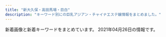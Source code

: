 ```yaml
---
title: "新大久保・高田馬場・目白"
description: "キーワード別にの巨乳アジアン・チャイナエステ嬢情報をまとめました。"
---
```


新着画像と新着キーワードをまとめています。
2021年04月26日の情報です。

<DmmAffiliateIns />
<KeywordTable
  shops={
    [
    {
        "img_links": [
            "http://aes-salon.com/scdl/staff/10091mb.jpg",
            "http://aes-salon.com/scdl/staff/10081.jpg",
            "http://aes-salon.com/scdl/staff/10471mb.jpg",
            "http://aes-salon.com/scdl/staff/10681mb.jpg",
            "http://aes-salon.com/scdl/staff/10081mb.jpg",
            "http://aes-salon.com/img/ttl_sister.png",
            "http://aes-salon.com/scdl/staff/10671mb.jpg",
            "http://aes-salon.com/scdl/staff/10511.jpg",
            "http://aes-salon.com/scdl/staff/10082.jpg",
            "http://aes-salon.com/scdl/staff/10563.jpg",
            "http://aes-salon.com/scdl/staff/10121mb.jpg",
            "http://aes-salon.com/scdl/staff/10411.jpg",
            "http://aes-salon.com/img/ttl_staff.png",
            "http://aes-salon.com/scdl/staff/10291.jpg",
            "http://aes-salon.com/scdl/staff/10472.jpg",
            "http://aes-salon.com/pic/top1.jpg",
            "http://aes-salon.com/scdl/staff/10592.jpg",
            "http://aes-salon.com/scdl/staff/10651mb.jpg",
            "http://aes-salon.com/scdl/staff/10562.jpg",
            "http://aes-salon.com/scdl/staff/10291mb.jpg",
            "http://aes-salon.com/scdl/staff/10412.jpg",
            "http://aes-salon.com/img/ttl_nouka.jpg",
            "http://aes-salon.com/scdl/staff/10461.jpg",
            "http://aes-salon.com/scdl/staff/10661.jpg",
            "http://aes-salon.com/scdl/staff/10341.jpg",
            "http://aes-salon.com/scdl/staff/10651.jpg",
            "http://aes-salon.com/scdl/staff/10631.jpg",
            "http://aes-salon.com/img/access/road4.jpg",
            "http://aes-salon.com/scdl/staff/10621.jpg",
            "http://aes-salon.com/scdl/staff/10681.jpg",
            "http://aes-salon.com/scdl/staff/10641mb.jpg",
            "http://aes-salon.com/img/ttl_att.png",
            "http://aes-salon.com/scdl/staff/10342.jpg",
            "http://aes-salon.com/scdl/staff/10561.jpg",
            "http://aes-salon.com/scdl/staff/10601.jpg",
            "http://aes-salon.com/scdl/staff/10121.jpg",
            "http://aes-salon.com/scdl/staff/10441mb.jpg",
            "http://aes-salon.com/img/access/road3.jpg",
            "http://aes-salon.com/scdl/staff/10602.jpg",
            "http://aes-salon.com/scdl/staff/10501mb.jpg",
            "http://aes-salon.com/scdl/staff/10411mb.jpg",
            "http://aes-salon.com/scdl/staff/10292.jpg",
            "http://aes-salon.com/scdl/staff/10621mb.jpg",
            "http://aes-salon.com/scdl/staff/10601mb.jpg",
            "http://aes-salon.com/pic/head.jpg",
            "http://aes-salon.com/scdl/staff/10571.jpg",
            "http://aes-salon.com/scdl/staff/10441.jpg",
            "http://aes-salon.com/img/ttl_bekan.jpg",
            "http://aes-salon.com/scdl/staff/10091.jpg",
            "http://aes-salon.com/scdl/staff/10631mb.jpg",
            "http://aes-salon.com/scdl/staff/10462.jpg",
            "http://aes-salon.com/scdl/staff/10641.jpg",
            "http://aes-salon.com/img/access/roaddm.png",
            "http://aes-salon.com/scdl/staff/10694.jpg",
            "http://aes-salon.com/scdl/staff/10691mb.jpg",
            "http://aes-salon.com/scdl/staff/10351mb.jpg",
            "http://aes-salon.com/scdl/staff/10122.jpg",
            "http://aes-salon.com/scdl/staff/10693.jpg",
            "http://aes-salon.com/scdl/staff/10591mb.jpg",
            "http://aes-salon.com/img/ttl_mobile.jpg",
            "http://aes-salon.com/scdl/staff/10501.jpg",
            "http://aes-salon.com/scdl/staff/10692.jpg",
            "http://aes-salon.com/scdl/staff/10561mb.jpg",
            "http://aes-salon.com/scdl/staff/10341mb.jpg",
            "http://aes-salon.com/img/access/road2.jpg",
            "http://aes-salon.com/scdl/staff/10092.jpg",
            "http://aes-salon.com/scdl/staff/10691.jpg",
            "http://aes-salon.com/scdl/staff/10471.jpg",
            "http://aes-salon.com/pic/top2.jpg",
            "http://aes-salon.com/scdl/staff/10671.jpg",
            "http://aes-salon.com/scdl/staff/10502.jpg",
            "http://aes-salon.com/i/files/homeimg.jpg",
            "http://aes-salon.com/scdl/staff/10461mb.jpg",
            "http://aes-salon.com/scdl/staff/10351.jpg",
            "http://aes-salon.com/scdl/staff/10083.jpg",
            "http://aes-salon.com/scdl/staff/10591.jpg",
            "http://aes-salon.com/img/ttl_attbnr.jpg",
            "http://aes-salon.com/img/system/campaign.jpg",
            "http://aes-salon.com/scdl/staff/10571mb.jpg",
            "http://aes-salon.com/scdl/staff/10511mb.jpg",
            "http://aes-salon.com/scdl/staff/10661mb.jpg",
            "http://aes-salon.com/img/access/road1.jpg"
        ],
        "keywords": {
            "C": 35
        },
        "url": "http://aes-salon.com/",
        "name": "Lovely Heart",
        "station": "JR\u5927\u4e45\u4fdd\u99c5\u5317\u53e3"
    },
    {
        "url": "http://www.y-rlx.site/",
        "keywords": {
            "87": 4,
            "88": 3,
            "C": 6,
            "D": 1
        },
        "station": "JR\u9ad8\u7530\u99ac\u5834\u99c5\u65e9\u7a32\u7530\u53e3",
        "name": "\u60a0\u30a8\u30b9\u30c6",
        "img_links": [
            "http://www.y-rlx.site/images/index_05.jpg",
            "http://www.y-rlx.site/images/index_15.jpg",
            "http://www.y-rlx.site/images/index_18.jpg",
            "http://www.y-rlx.site/images/staff_09.jpg",
            "http://www.y-rlx.site/images/index_20.jpg",
            "http://www.y-rlx.site/images/upload/thumb/7ef0dbd713e60157.jpg",
            "http://www.y-rlx.site/images/upload/thumb/0776a8acf9219785.jpg",
            "http://www.y-rlx.site/images/info.jpg",
            "http://www.y-rlx.site/girl/03.jpg",
            "http://www.y-rlx.site/images/index_08.jpg",
            "http://www.y-rlx.site/girl/05.jpg",
            "http://www.y-rlx.site/images/upload/thumb/117cc02414cb58fe.jpg",
            "http://www.y-rlx.site/girl/04.jpg",
            "http://www.y-rlx.site/images/upload/thumb/7ec52ffef2544273.jpg",
            "http://www.y-rlx.site/images/index_06.jpg",
            "http://www.y-rlx.site/images/upload/thumb/0a4230132522743d.jpg",
            "http://www.y-rlx.site/images/index_02.jpg",
            "http://www.y-rlx.site/images/rec_09.jpg",
            "http://www.y-rlx.site/images/card.jpg",
            "http://www.y-rlx.site/images/index_11.jpg",
            "http://www.y-rlx.site/images/index_19.jpg",
            "http://y-rlx.site/images/index_07.jpg",
            "http://www.y-rlx.site/images/upload/thumb/a3dc59474308193e.jpg",
            "http://www.y-rlx.site/images/index_03.jpg",
            "http://www.y-rlx.site/images/upload/thumb/2c7fdde9ad97892b.jpg",
            "http://www.y-rlx.site/girl/01.jpg",
            "http://www.y-rlx.site/images/index_04.jpg",
            "http://www.y-rlx.site/images/index_01.jpg",
            "http://www.y-rlx.site/images/rec.jpg",
            "http://www.y-rlx.site/images/upload/thumb/e0a26e58e17a1416.jpg",
            "http://www.y-rlx.site/images/index_07.jpg",
            "http://www.y-rlx.site/images/index_09.jpg",
            "http://www.y-rlx.site/images/index_13.jpg",
            "http://www.y-rlx.site/images/info_09.jpg",
            "http://www.y-rlx.site/images/upload/thumb/855f910df0047867.jpg",
            "http://www.y-rlx.site/girl/02.jpg",
            "http://www.y-rlx.site/images/upload/thumb/0d7b4714c8aced28.jpg",
            "http://y-rlx.site/images/index_04.jpg",
            "http://www.y-rlx.site/images/index_10.jpg"
        ]
    },
    {
        "img_links": [],
        "station": "JR\u5927\u4e45\u4fdd\u99c5\u5317\u53e3",
        "url": "http://gogonoheya.ies.fun/",
        "name": "Rabenda\u30fb\u30e9\u30d9\u30f3\u30c0\u30fc",
        "keywords": {}
    },
    {
        "name": "\u6c34\u8272-\u30df\u30ba\u30a4\u30ed-",
        "img_links": [
            "http://kobo.mssg.jp/images/staff_5.jpg",
            "http://kobo.mssg.jp/layer/images/top/top_04.jpg",
            "http://kobo.mssg.jp/images/info.png",
            "http://kobo.mssg.jp/images/staff_4.jpg",
            "http://kobo.mssg.jp/layer/images/top/top_01.jpg",
            "http://kobo.mssg.jp/layer/images/top.jpg",
            "http://kobo.mssg.jp/images/staff_8.jpg",
            "http://kobo.mssg.jp/images/top2.jpg",
            "http://kobo.mssg.jp/images/staff_10a.jpg",
            "http://kobo.mssg.jp/images/staff_2a.jpg",
            "http://kobo.mssg.jp/images/staff_bj4.png",
            "http://kobo.mssg.jp/images/staff_9a.jpg",
            "http://kobo.mssg.jp/layer/images/top/top_08.png",
            "http://kobo.mssg.jp/images/staff_2b.jpg",
            "http://kobo.mssg.jp/images/1.jpg",
            "http://kobo.mssg.jp/images/top1.jpg",
            "http://kobo.mssg.jp/images/s_info.png",
            "http://kobo.mssg.jp/images/staff_9b.jpg",
            "http://kobo.mssg.jp/images/wenzi-staff.png",
            "http://kobo.mssg.jp/layer/images/top/top_05.jpg",
            "http://kobo.mssg.jp/layer/images/top/top_02.jpg",
            "http://kobo.mssg.jp/layer/images/top/top_03.jpg",
            "http://kobo.mssg.jp/images/staff_8a.jpg",
            "http://kobo.mssg.jp/images/staff_bj1.png",
            "http://kobo.mssg.jp/layer/images/top/top_06.jpg"
        ],
        "url": "http://kobo.mssg.jp/",
        "station": "JR\u5927\u4e45\u4fdd\u99c5\u5317\u53e3",
        "keywords": {}
    },
    {
        "station": "JR\u5927\u4e45\u4fdd\u99c5\u5357\u53e3",
        "img_links": [
            "http://milk.tyo.cm/images/img_service03.jpg",
            "http://milk.tyo.cm/images/blog.jpg",
            "http://milk.tyo.cm/images/img_service04.jpg",
            "http://milk.tyo.cm/images/link_nav02.png",
            "http://milk.tyo.cm/images/tit_staff.png",
            "http://milk.tyo.cm/photos/sites/72/2020/06/2020061206443832.jpg",
            "http://milk.tyo.cm/photos/sites/72/2021/03/2021032104262457.jpg",
            "http://milk.tyo.cm/images/re.png",
            "http://milk.tyo.cm/photos/sites/72/2020/06/2020061206444417.jpg",
            "http://milk.tyo.cm/images/sp_nav01.png",
            "http://milk.tyo.cm/images/img_service02.jpg",
            "http://milk.tyo.cm/images/img_service01.jpg",
            "http://milk.tyo.cm/images/room2_l.jpg",
            "http://milk.tyo.cm/photos/sites/72/2020/11/202011100524008.jpg",
            "http://milk.tyo.cm/photos/sites/72/2021/04/2021040501101412.jpg",
            "http://milk.tyo.cm/photos/sites/72/2021/02/202102100345053.jpg",
            "http://milk.tyo.cm/photos/sites/72/2021/02/2021021003450576.jpg",
            "http://milk.tyo.cm/photos/sites/72/2021/04/2021041502381165.jpg",
            "http://milk.tyo.cm/images/sp_nav02.png",
            "http://milk.tyo.cm/images/link_nav04.png",
            "http://milk.tyo.cm/images/tit_pick.png",
            "http://milk.tyo.cm/images/com_tel.png",
            "http://milk.tyo.cm/images/room4_l.jpg",
            "http://milk.tyo.cm/images/top.png",
            "http://milk.tyo.cm/images/link_nav03.png",
            "http://milk.tyo.cm/images/link_nav01.png",
            "http://milk.tyo.cm/images/sp_nav03.png",
            "http://milk.tyo.cm/images/link_nav05.png",
            "http://milk.tyo.cm/images/bg_cont01.png",
            "http://milk.tyo.cm/images/sp_tit_pick.png",
            "http://milk.tyo.cm/images/tit_service.png",
            "http://milk.tyo.cm/images/bg_cont03.png",
            "http://milk.tyo.cm/images/koko_234x60.png",
            "http://milk.tyo.cm/images/sp_header.jpg",
            "http://milk.tyo.cm/images/ico_headline.png",
            "http://milk.tyo.cm/images/room3_l.jpg",
            "http://milk.tyo.cm/images/room1_l.jpg"
        ],
        "keywords": {
            "85": 14,
            "D": 28,
            "84": 7,
            "86": 14,
            "C": 20,
            "E": 7,
            "87": 7
        },
        "name": "\u30df\u30eb\u30af",
        "url": "http://milk.tyo.cm/"
    },
    {
        "img_links": [
            "http://www.harunoyume.com/images/campaign.jpg",
            "http://www.harunoyume.com/images/discount.jpg",
            "http://www.harunoyume.com/images/service-image.jpg",
            "http://www.harunoyume.com/images/covergirl.jpg"
        ],
        "url": "http://www.harunoyume.com/",
        "name": "\u6625\u306e\u5922",
        "keywords": {},
        "station": "JR\u65b0\u5927\u4e45\u4fdd\u99c5"
    },
    {
        "station": "JR\u65b0\u5927\u4e45\u4fdd\u99c5",
        "name": "\u6708\u306e\u82b1",
        "keywords": {},
        "url": "https://tsukinohana88.wixsite.com/index",
        "img_links": [
            "https://static.wixstatic.com/media/80a184_126746405a7f40f191a12f71b777ea41~mv2.png",
            "https://static.wixstatic.com/media/80a184_b70a2c117ac542f79ec2a2014b642be4~mv2.png",
            "https://static.wixstatic.com/media/80a184_5208b825bc574a8e8c38cfed61640f7b~mv2.png",
            "https://static.wixstatic.com/media/80a184_60e3e10d71c6473ca82f313fefc49773~mv2.png",
            "https://static.wixstatic.com/media/80a184_18f60081ea1047b0a35a349e1c4155f8~mv2.jpg",
            "https://static.wixstatic.com/media/71aabe_595c6eb6f67c4a098580c4aa868223d6~mv2.jpg",
            "https://static.wixstatic.com/media/80a184_e559d78a6dc94757946448f2405d903b~mv2.jpg",
            "https://static.wixstatic.com/media/71aabe_7fde48e91203411687f75bf66049b810~mv2.jpg",
            "https://static.wixstatic.com/media/80a184_badd496c271c4b31b8258ef657e73a1c~mv2.jpg",
            "https://static.wixstatic.com/media/80a184_9dc0d14b20d54a71a6cb9f57217e8a32~mv2.png",
            "https://static.wixstatic.com/media/80a184_d4b6882709484eb495b72b4fd6a52481~mv2.png",
            "https://static.wixstatic.com/media/80a184_82935849944c46ee915c04bfe2e9b3cb~mv2.jpeg",
            "https://static.wixstatic.com/media/80a184_6f8a99a76cfa4e8cb6871f8cdc4667f5~mv2.png",
            "https://static.wixstatic.com/media/80a184_591f50f34faa42e6b9492a8d9157c96f~mv2.png"
        ]
    },
    {
        "url": "http://www.china-es.info/",
        "station": "JR\u9ad8\u7530\u99ac\u5834\u99c5\u65e9\u7a32\u7530\u53e3",
        "name": "Honey At Home \u30cf\u30cb\u30fc\u30a2\u30c3\u30c8\u30db\u30fc\u30e0",
        "keywords": {},
        "img_links": [
            "http://www.china-es.info/images/menu/interior.jpg",
            "http://www.china-es.info/img/nana1.jpg",
            "http://www.china-es.info/images/sys1.jpg",
            "http://www.china-es.info/images/sys3.jpg",
            "http://www.china-es.info/images/int4.jpg",
            "http://www.china-es.info/images/menu/top.jpg",
            "http://www.china-es.info/images/int2.jpg",
            "http://www.china-es.info/images/sys2.jpg",
            "http://www.china-es.info/img/nana2.jpg",
            "http://www.china-es.info/images/top.jpg",
            "http://www.china-es.info/images/staff_t.jpg",
            "http://www.china-es.info/img/ringo1.jpg",
            "http://www.china-es.info/images/menu/staff.jpg",
            "http://www.china-es.info/images/mobile.jpg",
            "http://www.china-es.info/images/rec2.jpg",
            "http://www.china-es.info/images/int3.jpg",
            "http://www.china-es.info/images/int1.jpg",
            "http://www.china-es.info/img/hibiki1.jpg",
            "http://www.china-es.info/images/rec1.jpg",
            "http://www.china-es.info/images/interior_t.jpg",
            "http://www.china-es.info/images/news.jpg",
            "http://www.china-es.info/images/head.jpg"
        ]
    },
    {
        "url": "http://tkoi.work/",
        "keywords": {},
        "name": "\u604b",
        "img_links": [
            "http://tkoi.work/images/b1.jpg",
            "http://tkoi.work/images/sys2.png",
            "http://tkoi.work/images/ta.jpg",
            "http://tkoi.work/images/main_top.jpg",
            "http://tkoi.work/sp/images/tel.jpg",
            "http://tkoi.work/sp/menu/top.jpg",
            "http://tkoi.work/sp/img/koko1.jpg",
            "http://tkoi.work/images/int1.png",
            "http://tkoi.work/sp/images/newsb.png",
            "http://tkoi.work/sp/images/int1.png",
            "http://tkoi.work/images/b3.jpg",
            "http://tkoi.work/sp/images/rec1.png",
            "http://tkoi.work/sp/images/info_t.jpg",
            "http://tkoi.work/sp/img/mika1.jpg",
            "http://tkoi.work/sp/images/ac1.jpg",
            "http://tkoi.work/images/3.jpg",
            "http://tkoi.work/images/news.png",
            "http://tkoi.work/images/interior_t.jpg",
            "http://tkoi.work/sp/images/staff_t.png",
            "http://tkoi.work/sp/images/rec2.png",
            "http://tkoi.work/images/head.jpg",
            "http://tkoi.work/images/1.jpg",
            "http://tkoi.work/img/ai1.jpg",
            "http://tkoi.work/images/main_footer.jpg",
            "http://tkoi.work/sp/images/news.jpg",
            "http://tkoi.work/images/4.jpg",
            "http://tkoi.work/sp/images/footer.png",
            "http://tkoi.work/sp/images/interior_t.png",
            "http://tkoi.work/img/koko1.jpg",
            "http://tkoi.work/sp/img/ai1.jpg",
            "http://tkoi.work/sp/images/4.jpg",
            "http://tkoi.work/images/s1.png",
            "http://tkoi.work/images/staff_t.jpg",
            "http://tkoi.work/images/int2.png",
            "http://tkoi.work/sp/img/riri1.jpg",
            "http://tkoi.work/img/riri1.jpg",
            "http://tkoi.work/sp/images/sys.png",
            "http://tkoi.work/images/sm.jpg",
            "http://tkoi.work/images/b2.jpg",
            "http://tkoi.work/images/sys1.png",
            "http://tkoi.work/images/2.jpg",
            "http://tkoi.work/sp/menu/staff.jpg",
            "http://tkoi.work/sp/images/2.jpg",
            "http://tkoi.work/sp/images/3.jpg",
            "http://tkoi.work/sp/images/int2.png",
            "http://tkoi.work/img/mika1.jpg",
            "http://tkoi.work/sp/images/info.png",
            "http://tkoi.work/images/mobile.jpg",
            "http://tkoi.work/sp/images/head.jpg",
            "http://tkoi.work/sp/images/ac2.png",
            "http://tkoi.work/sp/images/1.jpg"
        ],
        "station": "JR\u9ad8\u7530\u99ac\u5834\u99c5\u65e9\u7a32\u7530\u53e3"
    },
    {
        "url": "http://www.e-candy.work/",
        "img_links": [
            "http://www.e-candy.work/images/3.jpg",
            "http://www.e-candy.work/img/aya1.jpg",
            "http://www.e-candy.work/images/int2.png",
            "http://www.e-candy.work/images/sys2.jpg",
            "http://www.e-candy.work/img/rina1.jpg",
            "http://www.e-candy.work/images/info.png",
            "http://www.e-candy.work/images/sys3.png",
            "http://www.e-candy.work/images/interior_t.png",
            "http://www.e-candy.work/images/head.jpg",
            "http://www.e-candy.work/img/yui1.jpg",
            "http://www.e-candy.work/images/int1.png",
            "http://www.e-candy.work/images/staff_t.png",
            "http://www.e-candy.work/images/tel.jpg",
            "http://www.e-candy.work/images/1.jpg",
            "http://www.e-candy.work/images/news.jpg",
            "http://www.e-candy.work/images/4.jpg",
            "http://www.e-candy.work/img/nana1.jpg",
            "http://www.e-candy.work/images/8.jpg",
            "http://www.e-candy.work/images/s1.png",
            "http://www.e-candy.work/images/sys1.jpg",
            "http://www.e-candy.work/img/miki1.jpg",
            "http://www.e-candy.work/images/6.jpg",
            "http://www.e-candy.work/images/7.jpg",
            "http://www.e-candy.work/images/newface.png",
            "http://www.e-candy.work/img/haruka1.jpg",
            "http://www.e-candy.work/images/5.jpg",
            "http://www.e-candy.work/images/mobile.jpg",
            "http://www.e-candy.work/img/ai1.jpg"
        ],
        "name": "Lui\uff5e\u30eb\u30a4\uff5e",
        "station": "\u65b0\u5927\u4e45\u4fdd\u99c5",
        "keywords": {}
    },
    {
        "url": "http://www.kity.work/",
        "keywords": {},
        "img_links": [
            "http://www.kity.work/img/sara1.jpg",
            "http://www.kity.work/images/s2.jpg",
            "http://www.kity.work/staff/erina.jpg",
            "http://www.kity.work/img/yuka2.jpg",
            "http://www.kity.work/img/nana1.jpg",
            "http://www.kity.work/images/head.jpg",
            "http://www.kity.work/images/6.jpg",
            "http://www.kity.work/img/erina2.jpg",
            "http://www.kity.work/images/staff_t.jpg",
            "http://www.kity.work/img/yuka1.jpg",
            "http://www.kity.work/images/up.jpg",
            "http://www.kity.work/images/interior_t.jpg",
            "http://www.kity.work/images/int2.jpg",
            "http://www.kity.work/staff/nana.jpg",
            "http://www.kity.work/img/sara2.jpg",
            "http://www.kity.work/images/tel.jpg",
            "http://www.kity.work/images/tg.jpg",
            "http://www.kity.work/images/sys.jpg",
            "http://www.kity.work/images/7.jpg",
            "http://www.kity.work/staff/sara.jpg",
            "http://www.kity.work/images/5.jpg",
            "http://www.kity.work/images/s1.png",
            "http://www.kity.work/staff/aoi.jpg",
            "http://www.kity.work/images/int1.jpg",
            "http://www.kity.work/images/3.jpg",
            "http://www.kity.work/img/aoi1.jpg",
            "http://www.kity.work/staff/yuka.jpg",
            "http://www.kity.work/images/s1.jpg",
            "http://www.kity.work/images/1.jpg",
            "http://www.kity.work/img/aoi2.jpg",
            "http://www.kity.work/img/erina1.jpg",
            "http://www.kity.work/images/news.jpg",
            "http://www.kity.work/images/ac2.jpg"
        ],
        "station": "JR\u9ad8\u7530\u99ac\u5834\u99c5\u65e9\u7a32\u7530\u53e3",
        "name": "\u98a8\u96c5\u5802 \uff5e\u3075\u3046\u304c\u3069\u3046\uff5e"
    },
    {
        "station": "JR\u5927\u4e45\u4fdd\u99c5\u5317\u53e3",
        "url": "http://p-aroma.work/",
        "keywords": {},
        "name": "\u7652\u3057\u306e\u51fa\u4f1a\u3044",
        "img_links": [
            "http://p-aroma.work/img/rina1.png",
            "http://p-aroma.work/images/news.jpg",
            "http://p-aroma.work/staff/haru.jpg",
            "http://p-aroma.work/images/staff_t.png",
            "http://p-aroma.work/staff/mayu.jpg",
            "http://p-aroma.work/img/haru1.png",
            "http://p-aroma.work/staff/rina.jpg",
            "http://p-aroma.work/images/s1.jpg",
            "http://p-aroma.work/staff/mirai.jpg",
            "http://p-aroma.work/images/s2.jpg",
            "http://p-aroma.work/staff/kasumi.jpg",
            "http://p-aroma.work/images/int2.png",
            "http://p-aroma.work/img/mayu1.png",
            "http://p-aroma.work/images/s1.png",
            "http://p-aroma.work/staff/ayaka.jpg",
            "http://p-aroma.work/images/tel.jpg",
            "http://p-aroma.work/images/1.jpg",
            "http://p-aroma.work/images/7.jpg",
            "http://p-aroma.work/images/6.jpg",
            "http://p-aroma.work/images/interior_t.png",
            "http://p-aroma.work/images/4.jpg",
            "http://p-aroma.work/images/2.jpg",
            "http://p-aroma.work/images/head.jpg",
            "http://p-aroma.work/images/mobile.jpg",
            "http://p-aroma.work/images/3.jpg",
            "http://p-aroma.work/images/int1.png",
            "http://p-aroma.work/img/kasumi1.png",
            "http://p-aroma.work/img/mirai1.png",
            "http://p-aroma.work/images/sys.png",
            "http://p-aroma.work/img/ayaka1.png"
        ]
    },
    {
        "keywords": {
            "D": 29,
            "E": 5,
            "C": 20,
            "84": 5,
            "86": 17,
            "87": 17,
            "83": 15
        },
        "img_links": [
            "http://angel.este.work/2/uploadimg/1618789279.jpg",
            "http://angel.este.work/top-img01b.png",
            "http://angel.este.work/4.jpg",
            "http://angel.este.work/2/uploadimg/1616465485.jpg",
            "http://angel.este.work/2/uploadimg/1617624009.jpg",
            "http://angel.este.work/3.jpg",
            "http://angel.este.work/tel_header.png",
            "http://angel.este.work/2/uploadimg/1600260826.jpg",
            "http://angel.este.work/2/uploadimg/1616465524.jpg",
            "http://angel.este.work/1.jpg",
            "http://angel.este.work/2/uploadimg/1617498099.jpg",
            "http://angel.este.work/2/uploadimg/1618970289.jpg",
            "http://angel.este.work/2/uploadimg/1618970237.jpg",
            "http://angel.este.work/call.png",
            "http://angel.este.work/top-img04.png",
            "http://angel.este.work/tel_footer.png",
            "http://angel.este.work/2/uploadimg/1599833697.jpg",
            "http://angel.este.work/2.jpg",
            "http://angel.este.work/2/uploadimg/1618970637.jpg",
            "http://angel.este.work/top-img01a.png",
            "http://angel.este.work/top-img01.png",
            "http://angel.este.work/2/uploadimg/1618970551.jpg"
        ],
        "url": "http://angel.este.work/",
        "name": "Angel",
        "station": "JR\u9ad8\u7530\u99ac\u5834\u99c5"
    },
    {
        "keywords": {
            "87": 72,
            "88": 27,
            "D": 182,
            "C": 2,
            "E": 36,
            "86": 94,
            "83": 9,
            "85": 18
        },
        "name": "Familiar\u30fb\u30d5\u30a1\u30df\u30ea\u30fc\u30a2",
        "station": "JR\u65b0\u5927\u4e45\u4fdd\u99c5",
        "url": "http://familiar.tyo.cm/",
        "img_links": [
            "http://familiar.tyo.cm/photos/sites/37/2019/10/2019102408541458.jpg",
            "http://familiar.tyo.cm/photos/sites/37/2019/09/201909270657496.jpg",
            "http://familiar.tyo.cm/photos/sites/37/2019/06/2019062210030384.jpg",
            "http://familiar.tyo.cm/photos/sites/37/2019/03/2019031806471671.jpg",
            "http://familiar.tyo.cm/photos/sites/37/2019/03/2019032406115440.jpg",
            "http://familiar.tyo.cm/photos/sites/37/2019/03/2019032406115446.jpg",
            "http://familiar.tyo.cm/photos/sites/37/2018/12/2018121903013346.jpg",
            "http://familiar.tyo.cm/photos/sites/37/2019/10/2019100304481325.jpg",
            "http://familiar.tyo.cm/photos/sites/37/2019/12/201912130833132.jpg",
            "http://familiar.tyo.cm/images/top.png",
            "http://familiar.tyo.cm/images/s_staff.jpg",
            "http://familiar.tyo.cm/photos/sites/37/2019/12/2019120502265383.jpg",
            "http://familiar.tyo.cm/images/tel.png",
            "http://familiar.tyo.cm/photos/sites/37/2019/12/2019120401354980.jpg",
            "http://familiar.tyo.cm/photos/sites/37/2019/06/2019061502562798.jpg",
            "http://familiar.tyo.cm/photos/sites/37/2019/06/2019061502562797.jpg",
            "http://familiar.tyo.cm/photos/sites/37/2019/10/2019102502193551.jpg",
            "http://familiar.tyo.cm/photos/sites/37/2019/11/2019112902341792.jpg",
            "http://familiar.tyo.cm/photos/sites/37/2019/12/2019120502264671.jpg",
            "http://familiar.tyo.cm/photos/sites/37/2019/06/2019060406161857.jpg",
            "http://familiar.tyo.cm/photos/sites/37/2019/03/2019032406115312.jpg",
            "http://familiar.tyo.cm/photos/sites/37/2019/06/201906040617136.jpg",
            "http://familiar.tyo.cm/photos/sites/37/2019/11/2019110802115992.jpg",
            "http://familiar.tyo.cm/photos/sites/37/2019/10/2019102502193826.jpg",
            "http://familiar.tyo.cm/photos/sites/37/2019/03/2019032406115451.jpg",
            "http://familiar.tyo.cm/photos/sites/37/2019/03/2019032406115311.jpg",
            "http://familiar.tyo.cm/images/s_link.jpg",
            "http://familiar.tyo.cm/photos/sites/37/2019/09/2019090503385014.jpg",
            "http://familiar.tyo.cm/images/mobile.jpg",
            "http://familiar.tyo.cm/images/1.png",
            "http://familiar.tyo.cm/photos/sites/37/2019/12/2019120401354873.jpg",
            "http://familiar.tyo.cm/photos/sites/37/2019/03/2019032406115491.jpg",
            "http://familiar.tyo.cm/photos/sites/37/2019/12/2019120401355046.jpg",
            "http://familiar.tyo.cm/images/s_news.jpg",
            "http://familiar.tyo.cm/photos/sites/37/2019/06/2019061502562745.jpg",
            "http://familiar.tyo.cm/photos/sites/37/2019/03/2019032406115598.jpg",
            "http://familiar.tyo.cm/photos/sites/37/2018/12/2018121903022968.jpg",
            "http://familiar.tyo.cm/photos/sites/37/2019/06/2019060406241084.jpg",
            "http://familiar.tyo.cm/photos/sites/37/2019/11/2019112002511160.jpg"
        ]
    },
    {
        "name": "\u697d\u5712",
        "keywords": {},
        "img_links": [
            "http://massage-1.net/images/top/top_01.jpg",
            "http://massage-1.net/images/top/top_03.jpg",
            "http://massage-1.net/images/top/top_06.jpg",
            "http://massage-1.net/images/top/top_08.png",
            "http://massage-1.net/images/home/top.jpg",
            "http://massage-1.net/images/page_top.png",
            "http://massage-1.net/images/top/top_02.jpg",
            "http://massage-1.net/images/top/top_04.jpg",
            "http://massage-1.net/images/top/top_05.jpg",
            "http://massage-1.net/images/staff_image/staf_05a.jpg"
        ],
        "url": "http://massage-1.net/",
        "station": "JR\u9ad8\u7530\u99ac\u5834\u99c5\u65e9\u7a32\u7530\u53e3"
    },
    {
        "img_links": [
            "http://www.aromaonly1.com/images/fanhui.png",
            "http://www.aromaonly1.com/images/index_05.jpg",
            "http://www.aromaonly1.com/images/index_17.jpg",
            "http://www.aromaonly1.com/uploads/b43afdf6c0db7020b472f89b05664984.jpg",
            "http://www.aromaonly1.com/images/index_02.jpg",
            "http://www.aromaonly1.com/uploads/5f4083d49285cbe64774b1bd70e86150.jpg",
            "http://www.aromaonly1.com/images/index_12.jpg",
            "http://www.aromaonly1.com/images/index_15.jpg",
            "http://www.aromaonly1.com/images/index_06.jpg",
            "http://www.aromaonly1.com/images/aromaonly1_468x60.png",
            "http://www.aromaonly1.com/uploads/66dc68de1f9c001b6f15d52303314efc.jpg",
            "http://www.aromaonly1.com/images/index_04.jpg",
            "http://www.aromaonly1.com/images/index_21.jpg",
            "http://www.aromaonly1.com/images/link_10.jpg",
            "http://www.aromaonly1.com/uploads/0d74a4af5e268e3562daa56048c13906.jpg",
            "http://www.aromaonly1.com/images/index_18.jpg",
            "http://www.aromaonly1.com/my_work/images/pic1.png",
            "http://www.aromaonly1.com/uploads/56e94a67d1aa4ea89d5f2064a387ab96.jpg",
            "http://www.aromaonly1.com/uploads/c24b4a66b959c50d941c227e2167e47a.jpg",
            "http://www.aromaonly1.com/images/index_01.jpg",
            "http://www.aromaonly1.com/images/index_11.jpg",
            "http://www.aromaonly1.com/images/girls_10.jpg",
            "http://www.aromaonly1.com/images/index_14.jpg",
            "http://www.aromaonly1.com/uploads/2f5941103973429d3981087968a845a3.jpg",
            "http://www.aromaonly1.com/uploads/39a20c0f1405de5aa73fad53492e41be.jpg",
            "http://www.aromaonly1.com/uploads/015cba9c432d730d26583fe998534fa6.jpg",
            "http://www.aromaonly1.com/images/service_10.jpg",
            "http://www.aromaonly1.com/uploads/8e9e8b4d89b256773f17dff61368328c.jpg",
            "http://www.aromaonly1.com/images/index_03.jpg",
            "http://www.aromaonly1.com/images/index_19.jpg",
            "http://www.aromaonly1.com/images/index_16.jpg",
            "http://www.aromaonly1.com/images/index_07.jpg",
            "http://www.aromaonly1.com/uploads/3e6ede4dd71b9611bfc0fc01fff82057.jpg",
            "http://www.aromaonly1.com/images/service_11.jpg",
            "http://www.aromaonly1.com/uploads/e01fa669285bc99ba782abfd90a08bb2.jpg",
            "http://www.aromaonly1.com/uploads/18799c1985ca7d1cd026808323ec51c2.jpg",
            "http://www.aromaonly1.com/uploads/ac75f516de3602f2ed5de1d9e2383a35.jpg",
            "http://www.aromaonly1.com/images/index_08.jpg",
            "http://www.aromaonly1.com/images/index_20.jpg",
            "http://www.aromaonly1.com/images/interior_10.jpg"
        ],
        "station": "JR\u9ad8\u7530\u99ac\u5834\u99c5",
        "url": "http://www.aromaonly1.com/",
        "keywords": {
            "D": 2,
            "86": 4,
            "88": 3,
            "C": 3,
            "E": 2
        },
        "name": "NEW ONLY ONE"
    },
    {
        "station": "JR\u5927\u4e45\u4fdd\u99c5\u5317\u53e3",
        "keywords": {
            "E": 1,
            "\u30bb\u30af\u30b7\u30fc": 1,
            "C": 21
        },
        "img_links": [
            "https://www.cocoro556.in/img/material/p2_t2.png",
            "https://www.cocoro556.in/img/girl/thumb/smain16637090642c09cac745b0ded19f41e41b2c.jpg",
            "https://www.cocoro556.in/img/material/pageheaderimg1.jpg",
            "https://www.cocoro556.in/img/girl/thumb/smain145316a1817d484392856fb102a075fe06df.jpg",
            "https://www.cocoro556.in/img/material/photost1.png",
            "https://www.cocoro556.in/img/girl/list/slist167f0b4414b94d2c934624a47b21815ef54.jpg",
            "https://www.cocoro556.in/img/material/photost5.png",
            "https://www.cocoro556.in/img/girl/thumb/smain14922dea5bdda380e76839c012ab24bd9f82.jpg",
            "https://www.cocoro556.in/img/girl/thumb/smain1673d805234c8fbb465b0ed26b0a1e25b455.jpg",
            "https://www.cocoro556.in/img/material/mobilesite.png",
            "https://www.cocoro556.in/img/material/p3_1_t1.png",
            "https://www.cocoro556.in/img/girl/thumb/smain1541a1f8e548a2959236fdd0e7abcde80ac7.jpg",
            "https://www.cocoro556.in/img/material/p5_t1.png",
            "https://www.cocoro556.in/img/girl/thumb/smain126142f85375ac3eb532582567360874d2d6.jpg",
            "https://www.cocoro556.in/img/girl/thumb/smain1423ae12bc52cc115b3190fbe6a84a8ffa74.jpg",
            "https://www.cocoro556.in/img/material/p2_t2_subt4.png",
            "https://www.cocoro556.in/img/girl/main/smain1421b75436b0012f83588e08b8d8eb48c8c2.jpg",
            "https://www.cocoro556.in/img/material/p2_t2_subt5_m1.png",
            "https://www.cocoro556.in/img/material/p2_t2_subt4_m1.png",
            "https://www.cocoro556.in/img/girl/main/smain16617090642c09cac745b0ded19f41e41b2c.jpg",
            "https://www.cocoro556.in/img/material/top_t1.png",
            "https://www.cocoro556.in/img/girl/thumb/smain1493773ceed1a7cd35919e9c6866285fb943.jpg",
            "https://www.cocoro556.in/img/girl/thumb/smain1542a1f8e548a2959236fdd0e7abcde80ac7.jpg",
            "https://www.cocoro556.in/img/material/photost7.png",
            "https://www.cocoro556.in/img/material/top_t4.png",
            "https://www.cocoro556.in/img/material/p6_t3.png",
            "https://www.cocoro556.in/img/material/pd_number.png",
            "https://www.cocoro556.in/img/girl/list/slist12642f85375ac3eb532582567360874d2d6.jpg",
            "https://www.cocoro556.in/img/camp/camp20210403premium.jpg",
            "https://www.cocoro556.in/img/girl/thumb/smain1441346e3df3ff1cef1386c89c6ba9e9f72e.jpg",
            "https://www.cocoro556.in/img/material/p6_t2_subt1.png",
            "https://www.cocoro556.in/img/material/pd_st3.png",
            "https://www.cocoro556.in/img/material/photost2rev1.png",
            "https://www.cocoro556.in/img/material/gm3_rollover.png",
            "https://www.cocoro556.in/img/girl/thumb/smain1672d805234c8fbb465b0ed26b0a1e25b455.jpg",
            "https://www.cocoro556.in/img/material/top_t3.png",
            "https://www.cocoro556.in/img/girl/thumb/smain16627090642c09cac745b0ded19f41e41b2c.jpg",
            "https://www.cocoro556.in/img/girl/thumb/smain1422b75436b0012f83588e08b8d8eb48c8c2.jpg",
            "https://www.cocoro556.in/img/material/p2_t2_subt5.png",
            "https://www.cocoro556.in/img/girl/thumb/smain126332fd72809eba38056753c1720b05d8d5.jpg",
            "https://www.cocoro556.in/img/girl/main/smain1541a1f8e548a2959236fdd0e7abcde80ac7.jpg",
            "https://www.cocoro556.in/img/material/p2_t2_subt2.png",
            "https://www.cocoro556.in/img/girl/main/smain1441346e3df3ff1cef1386c89c6ba9e9f72e.jpg",
            "https://www.cocoro556.in/img/material/photost4rev1.png",
            "https://www.cocoro556.in/img/material/gm4_rollout.png",
            "https://www.cocoro556.in/img/girl/main/smain1491773ceed1a7cd35919e9c6866285fb943.jpg",
            "https://www.cocoro556.in/img/material/p6_t2.png",
            "https://www.cocoro556.in/img/material/p3_t1.png",
            "https://www.cocoro556.in/img/material/p6_t3_subt1.png",
            "https://www.cocoro556.in/img/girl/list/slist1667090642c09cac745b0ded19f41e41b2c.jpg",
            "https://www.cocoro556.in/img/material/gm2_rollover.png",
            "https://www.cocoro556.in/img/material/gm5_rollover.png",
            "https://www.cocoro556.in/img/girl/main/smain1461f806d031a1244ccfaa8b4d307f6ef6d7.jpg",
            "https://www.cocoro556.in/img/girl/list/slist146f806d031a1244ccfaa8b4d307f6ef6d7.jpg",
            "https://www.cocoro556.in/img/girl/main/smain145116a1817d484392856fb102a075fe06df.jpg",
            "https://www.cocoro556.in/img/material/gm6_rollover.png",
            "https://www.cocoro556.in/img/girl/thumb/smain1671d805234c8fbb465b0ed26b0a1e25b455.jpg",
            "https://www.cocoro556.in/img/material/gm5_rollout.png",
            "https://www.cocoro556.in/img/material/p2_t2_sub_m1_1.png",
            "https://www.cocoro556.in/img/material/age_rollout.png",
            "https://www.cocoro556.in/img/girl/thumb/smain14634879628e490d1ecf1cd7a9d727569f95.jpg",
            "https://www.cocoro556.in/img/material/pageheaderimg4.jpg",
            "https://www.cocoro556.in/img/material/photost3rev1.png",
            "https://www.cocoro556.in/img/girl/thumb/smain1462f806d031a1244ccfaa8b4d307f6ef6d7.jpg",
            "https://www.cocoro556.in/img/material/p2_t2_sub_m1_3.png",
            "https://www.cocoro556.in/img/girl/thumb/smain1543ab2e0ee9f9fde8103e9fe80e33b07761.jpg",
            "https://www.cocoro556.in/img/material/p6_t1.png",
            "https://www.cocoro556.in/img/material/p2_t2_subt5_m2.png",
            "https://www.cocoro556.in/img/material/gm2_rollout.png",
            "https://www.cocoro556.in/img/girl/thumb/smain126242f85375ac3eb532582567360874d2d6.jpg",
            "https://www.cocoro556.in/img/girl/main/smain1671d805234c8fbb465b0ed26b0a1e25b455.jpg",
            "https://www.cocoro556.in/img/material/gm1_rollover.png",
            "https://www.cocoro556.in/img/material/gm3_rollout.png",
            "https://www.cocoro556.in/img/material/accminimgrev1.jpg",
            "https://www.cocoro556.in/img/material/top_t2.png",
            "https://www.cocoro556.in/img/camp/camp20210403.jpg",
            "https://www.cocoro556.in/img/material/photost6.png",
            "https://www.cocoro556.in/img/material/gm6_rollout.png",
            "https://www.cocoro556.in/img/material/gm1_rollout.png",
            "https://www.cocoro556.in/img/material/pd_st1.png",
            "https://www.cocoro556.in/img/girl/main/smain126142f85375ac3eb532582567360874d2d6.jpg",
            "https://www.cocoro556.in/img/material/ftel.png",
            "https://www.cocoro556.in/img/material/leftinfo.png",
            "https://www.cocoro556.in/img/girl/list/slist14516a1817d484392856fb102a075fe06df.jpg",
            "https://www.cocoro556.in/img/material/pageheaderimg3.jpg",
            "https://www.cocoro556.in/img/girl/list/slist144346e3df3ff1cef1386c89c6ba9e9f72e.jpg",
            "https://www.cocoro556.in/img/material/top_t3_imgrev1.jpg",
            "https://www.cocoro556.in/img/girl/thumb/smain1443346e3df3ff1cef1386c89c6ba9e9f72e.jpg",
            "https://www.cocoro556.in/img/girl/thumb/smain16617090642c09cac745b0ded19f41e41b2c.jpg",
            "https://www.cocoro556.in/img/material/p2_t2_sub_m1_2.png",
            "https://www.cocoro556.in/img/girl/thumb/smain1491773ceed1a7cd35919e9c6866285fb943.jpg",
            "https://www.cocoro556.in/img/material/pd_st2.png",
            "https://www.cocoro556.in/img/girl/thumb/smain145216a1817d484392856fb102a075fe06df.jpg",
            "https://www.cocoro556.in/img/material/top_t3_subt1.png",
            "https://www.cocoro556.in/img/material/p2_t2_subt3.png",
            "https://www.cocoro556.in/img/material/pageheaderimg2.jpg",
            "https://www.cocoro556.in/img/material/p2_t2_subt1.png",
            "https://www.cocoro556.in/img/girl/thumb/smain145116a1817d484392856fb102a075fe06df.jpg",
            "https://www.cocoro556.in/img/girl/list/slist149a7ba2e87eeed7d2ede49599bc2037647.jpg",
            "https://www.cocoro556.in/img/girl/list/slist142b75436b0012f83588e08b8d8eb48c8c2.jpg",
            "https://www.cocoro556.in/img/girl/thumb/smain1421b75436b0012f83588e08b8d8eb48c8c2.jpg",
            "https://www.cocoro556.in/img/girl/thumb/smain1442346e3df3ff1cef1386c89c6ba9e9f72e.jpg",
            "https://www.cocoro556.in/img/girl/thumb/smain1461f806d031a1244ccfaa8b4d307f6ef6d7.jpg",
            "https://www.cocoro556.in/img/girl/list/slist154a1f8e548a2959236fdd0e7abcde80ac7.jpg",
            "https://www.cocoro556.in/img/camp/camp20210403short.jpg"
        ],
        "name": "COCORO",
        "url": "https://www.cocoro556.in/"
    },
    {
        "station": "JR\u9ad8\u7530\u99ac\u5834\u99c5\u6771\u53e3",
        "img_links": [
            "http://esthe.top/images/an_2_06.jpg",
            "http://esthe.top/images/room_images/gallery-01.jpg",
            "http://esthe.top/images/Bottom_02.jpg",
            "http://esthe.top/images/room_images/gallery-02.jpg",
            "http://esthe.top/images/demo/slider/tooltips/slide3.png",
            "http://esthe.top/images/an_2_02.jpg",
            "http://esthe.top/images/Bottom_01.jpg",
            "http://esthe.top/images/demo/slider/tooltips/slide2.png",
            "http://esthe.top/images/demo/slider/tooltips/slide1.png",
            "http://esthe.top/images/demo/slider/images/slide5.png",
            "http://esthe.top/images/staff_images/staff_07a.jpg",
            "http://esthe.top/images/acs_ima/access-03.jpg",
            "http://esthe.top/images/staff_images/staff_04b.jpg",
            "http://esthe.top/images/staff_images/staff_09b.jpg",
            "http://esthe.top/images/room_images/gallery-03.jpg",
            "http://esthe.top/images/room_images/gallery-06.jpg",
            "http://esthe.top/images/staff_images/staff_010b.jpg",
            "http://esthe.top/images/demo/slider/images/slide1.png",
            "http://esthe.top/images/demo/slider/images/slide3.png",
            "http://esthe.top/images/an_1_03.jpg",
            "http://esthe.top/images/staff_images/staff_09a.jpg",
            "http://esthe.top/images/staff_images/staff_04a.jpg",
            "http://esthe.top/images/an_2_05.jpg",
            "http://esthe.top/images/acs_ima/access-01.jpg",
            "http://esthe.top/images/an_1_05.jpg",
            "http://esthe.top/images/an_1_07.jpg",
            "http://esthe.top/images/an_1_06.jpg",
            "http://esthe.top/images/room_images/gallery-05.jpg",
            "http://esthe.top/images/staff_images/staff_010a.jpg",
            "http://esthe.top/images/demo/slider/images/slide2.png",
            "http://esthe.top/images/staff_images/staff_012a.jpg",
            "http://esthe.top/images/room_images/index-02.jpg",
            "http://esthe.top/images/an_2_07.jpg",
            "http://esthe.top/images/room_images/gallery-04.jpg",
            "http://esthe.top/images/an_1_04.jpg",
            "http://esthe.top/images/room_images/index-01.jpg",
            "http://esthe.top/images/an_1_02.jpg",
            "http://esthe.top/images/an_2_03.jpg",
            "http://esthe.top/images/demo/slider/tooltips/slide4.png",
            "http://esthe.top/images/demo/slider/tooltips/slide5.png",
            "http://esthe.top/images/acs_ima/access-02.jpg",
            "http://esthe.top/images/an_2_04.jpg",
            "http://esthe.top/images/demo/slider/images/slide4.png",
            "http://esthe.top/images/staff_images/staff_01b.jpg",
            "http://esthe.top/images/staff_images/staff_01a.jpg",
            "http://esthe.top/images/QRcode.jpg",
            "http://esthe.top/images/acs_ima/access-04.jpg",
            "http://esthe.top/images/staff_images/staff_07b.jpg"
        ],
        "keywords": {},
        "url": "http://esthe.top/",
        "name": "RAN\uff5e\u30e9\u30f3\uff5e"
    },
    {
        "url": "https://est-hana.com/",
        "name": "\u82b1",
        "img_links": [
            "https://est-hana.com/img/girl/pickup/topgirl20140502225842.png",
            "https://est-hana.com/img/girl/list/sface189e9ae2d8752cd8b9474ebd62df9909f9b.jpg",
            "https://est-hana.com/img/material/accsess_station.png",
            "https://est-hana.com/img/material/staff_t1.png",
            "https://est-hana.com/img/girl/thumb/smain18725b09cd881b1f036f9f4970616c10b474.jpg",
            "https://est-hana.com/img/girl/thumb/smain1901e7f2a11706f93c08ab1eb76c57c0a501.jpg",
            "https://est-hana.com/img/material/detailwaku.png",
            "https://est-hana.com/img/material/massap1.jpg",
            "https://est-hana.com/img/girl/thumb/smain1902e7f2a11706f93c08ab1eb76c57c0a501.jpg",
            "https://est-hana.com/img/girl/thumb/smain83265230fc40840a020ba3ed47600db4b4a.jpg",
            "https://est-hana.com/img/material/massap4.jpg",
            "https://est-hana.com/img/girl/list/slist193a69a1a063a3159e298d18b691542266d.jpg",
            "https://est-hana.com/img/girl/pickup/topgirl20141227182718.png",
            "https://est-hana.com/img/material/sframe2014.png",
            "https://est-hana.com/img/girl/list/sface8365230fc40840a020ba3ed47600db4b4a.jpg",
            "https://est-hana.com/img/girl/main/smain1871110bf62c88dcefca310cdc127f9b11f2.jpg",
            "https://est-hana.com/img/girl/main/s86_1.jpg",
            "https://est-hana.com/img/girl/list/sface201dc74ab8dea78d771771d5fda7bccc989.jpg",
            "https://est-hana.com/img/material/gm6_rollout.png",
            "https://est-hana.com/img/girl/list/sface19753ce52e0264e81a8a42e5d3c84dd833e.jpg",
            "https://est-hana.com/img/material/top_twitter.png",
            "https://est-hana.com/img/material/sys_course2_rev2.png",
            "https://est-hana.com/img/girl/list/slist18449673a0eecbfdaab27d1a016ce6f4281.jpg",
            "https://est-hana.com/img/material/m4.png",
            "https://est-hana.com/img/material/top_t2_img_rev2.jpg",
            "https://est-hana.com/img/material/photorenew4.jpg",
            "https://est-hana.com/img/girl/list/sface110404ef9fc79e2a0a04d64b621c22a0c77.jpg",
            "https://est-hana.com/img/material/gm4_rollout.png",
            "https://est-hana.com/img/material/topflashimg1.jpg",
            "https://est-hana.com/img/girl/list/s86_list.jpg",
            "https://est-hana.com/img/girl/main/s139_1.jpg",
            "https://est-hana.com/img/girl/pickup/topgirl20161016054301.png",
            "https://est-hana.com/img/girl/list/s75_list.jpg",
            "https://est-hana.com/img/girl/list/sface199a8b144d9cbd006fc9dffdf23ad77de07.jpg",
            "https://est-hana.com/img/girl/thumb/smain19725e2ed7efe2de621955e09d12295a13ee.jpg",
            "https://est-hana.com/img/girl/list/slist8365230fc40840a020ba3ed47600db4b4a.jpg",
            "https://est-hana.com/img/material/top_t6.png",
            "https://est-hana.com/img/whatnew/20200401_mask.jpg",
            "https://est-hana.com/img/material/gm1_rollout.png",
            "https://est-hana.com/img/girl/main/smain184149673a0eecbfdaab27d1a016ce6f4281.jpg",
            "https://est-hana.com/img/material/gm5_rollout.png",
            "https://est-hana.com/img/girl/thumb/smain1931e3a7504f14e2050f14cb6782d72bb46c.jpg",
            "https://est-hana.com/img/girl/thumb/smain1913da4fa2da2e801312734721e1a44d8e19.jpg",
            "https://est-hana.com/img/material/massap3.jpg",
            "https://est-hana.com/img/girl/list/s139_list.jpg",
            "https://est-hana.com/img/whatnew/20200304.jpg",
            "https://est-hana.com/img/material/d26.png",
            "https://est-hana.com/img/material/top_t5.png",
            "https://est-hana.com/img/girl/list/s88_face.jpg",
            "https://est-hana.com/img/girl/main/smain1911ec56c0d5cc68365ea11e2e52a40272d8.jpg",
            "https://est-hana.com/img/material/photorenew2rev1.jpg",
            "https://est-hana.com/img/girl/thumb/smain1102404ef9fc79e2a0a04d64b621c22a0c77.jpg",
            "https://est-hana.com/img/girl/list/slist189e9ae2d8752cd8b9474ebd62df9909f9b.jpg",
            "https://est-hana.com/img/girl/list/sface193e3a7504f14e2050f14cb6782d72bb46c.jpg",
            "https://est-hana.com/img/girl/main/smain1891e9ae2d8752cd8b9474ebd62df9909f9b.jpg",
            "https://est-hana.com/img/material/top_t3.png",
            "https://est-hana.com/img/material/sys_etc.png",
            "https://est-hana.com/img/girl/list/s139_face.jpg",
            "https://est-hana.com/img/girl/main/s88_1.jpg",
            "https://est-hana.com/img/material/accsess_picter2.jpg",
            "https://est-hana.com/img/girl/thumb/smain197153ce52e0264e81a8a42e5d3c84dd833e.jpg",
            "https://est-hana.com/img/girl/main/s75_1.jpg",
            "https://est-hana.com/img/girl/list/s75_face.jpg",
            "https://est-hana.com/img/material/hosi4.png",
            "https://est-hana.com/img/girl/thumb/smain1891e9ae2d8752cd8b9474ebd62df9909f9b.jpg",
            "https://est-hana.com/img/material/click_tel_btn.png",
            "https://est-hana.com/img/material/hosi5.png",
            "https://est-hana.com/img/girl/main/smain1901e7f2a11706f93c08ab1eb76c57c0a501.jpg",
            "https://est-hana.com/img/girl/thumb/smain184149673a0eecbfdaab27d1a016ce6f4281.jpg",
            "https://est-hana.com/img/girl/list/s77_face.jpg",
            "https://est-hana.com/img/material/gm3_rollout.png",
            "https://est-hana.com/img/girl/list/s163_list.jpg",
            "https://est-hana.com/img/girl/list/sface187386757ea62d773ca58e2457fc23b8e13.jpg",
            "https://est-hana.com/img/girl/pickup/pickup20181218104555.jpg",
            "https://est-hana.com/img/material/massap5.jpg",
            "https://est-hana.com/img/girl/main/s173_1.jpg",
            "https://est-hana.com/img/girl/thumb/s88_1.jpg",
            "https://est-hana.com/img/material/w1.png",
            "https://est-hana.com/img/girl/list/s173_list.jpg",
            "https://est-hana.com/img/girl/main/smain83165230fc40840a020ba3ed47600db4b4a.jpg",
            "https://est-hana.com/img/girl/thumb/smain1871110bf62c88dcefca310cdc127f9b11f2.jpg",
            "https://est-hana.com/img/girl/thumb/s173_1.jpg",
            "https://est-hana.com/img/girl/pickup/pickup20190121202926.jpg",
            "https://est-hana.com/img/girl/list/slist199a8b144d9cbd006fc9dffdf23ad77de07.jpg",
            "https://est-hana.com/img/material/staffdetail_t1.png",
            "https://est-hana.com/img/girl/pickup/pickup20141227182613.jpeg",
            "https://est-hana.com/img/girl/pickup/pickup20191214162524.jpg",
            "https://est-hana.com/img/girl/pickup/topgirl20180908131653.png",
            "https://est-hana.com/img/girl/list/s180_list.jpg",
            "https://est-hana.com/img/girl/thumb/smain110138adcf1cf026681bfa9a408199a21890.jpg",
            "https://est-hana.com/img/girl/thumb/s173_2.jpg",
            "https://est-hana.com/img/material/day.png",
            "https://est-hana.com/img/whatnew/20200401min60.jpg",
            "https://est-hana.com/img/material/photorenew5.jpg",
            "https://est-hana.com/img/material/sys_course1_rev2.png",
            "https://est-hana.com/img/girl/list/s173_face.jpg",
            "https://est-hana.com/img/girl/pickup/topgirl20140510202547.png",
            "https://est-hana.com/img/girl/list/sface191ec56c0d5cc68365ea11e2e52a40272d8.jpg",
            "https://est-hana.com/img/girl/list/sface18449673a0eecbfdaab27d1a016ce6f4281.jpg",
            "https://est-hana.com/img/girl/main/s163_1.jpg",
            "https://est-hana.com/img/girl/pickup/pickup20191208191053.jpg",
            "https://est-hana.com/img/girl/list/s180_face.jpg",
            "https://est-hana.com/img/material/top_t2.png",
            "https://est-hana.com/img/material/age.png",
            "https://est-hana.com/img/material/systme_t2.png",
            "https://est-hana.com/img/girl/thumb/s86_1.jpg",
            "https://est-hana.com/img/girl/list/s88_list.jpg",
            "https://est-hana.com/img/material/returnbtn.png",
            "https://est-hana.com/img/material/line1.png",
            "https://est-hana.com/img/girl/thumb/s163_1.jpg",
            "https://est-hana.com/img/girl/list/slist2012ba9beda1a19f1ba57dcc87485d57321.jpg",
            "https://est-hana.com/img/girl/list/s77_list.jpg",
            "https://est-hana.com/img/material/sys_course3_rev1.png",
            "https://est-hana.com/img/girl/thumb/s139_1.jpg",
            "https://est-hana.com/img/girl/thumb/smain83165230fc40840a020ba3ed47600db4b4a.jpg",
            "https://est-hana.com/img/material/top_t4.png",
            "https://est-hana.com/img/girl/pickup/pickup20190118192153.jpg",
            "https://est-hana.com/img/girl/pickup/pickup20180830201105.jpg",
            "https://est-hana.com/img/girl/pickup/pickup20180526173711.jpg",
            "https://est-hana.com/img/material/gm2_rollout.png",
            "https://est-hana.com/img/girl/list/slist19053cc33bb85f739f63e84c2ae2c41c2eb.jpg",
            "https://est-hana.com/img/girl/list/sface190e7f2a11706f93c08ab1eb76c57c0a501.jpg",
            "https://est-hana.com/img/girl/list/s86_face.jpg",
            "https://est-hana.com/img/girl/thumb/s180_1.jpg",
            "https://est-hana.com/img/girl/thumb/smain1911ec56c0d5cc68365ea11e2e52a40272d8.jpg",
            "https://est-hana.com/img/material/photorenew3.jpg",
            "https://est-hana.com/img/girl/list/slist19753ce52e0264e81a8a42e5d3c84dd833e.jpg",
            "https://est-hana.com/img/material/photorenew1.jpg",
            "https://est-hana.com/img/girl/main/smain197153ce52e0264e81a8a42e5d3c84dd833e.jpg",
            "https://est-hana.com/img/material/month.png",
            "https://est-hana.com/img/material/systme_t1.png",
            "https://est-hana.com/img/girl/pickup/pickup20190227121102.jpg",
            "https://est-hana.com/img/material/massa_t1.png",
            "https://est-hana.com/img/material/infopanel.png",
            "https://est-hana.com/img/material/massap6.jpg",
            "https://est-hana.com/img/girl/list/s163_face.jpg",
            "https://est-hana.com/img/girl/pickup/pickup20190528135649.jpg",
            "https://est-hana.com/img/material/staff_t1rev1.png",
            "https://est-hana.com/img/girl/list/slist191ec56c0d5cc68365ea11e2e52a40272d8.jpg",
            "https://est-hana.com/img/girl/thumb/smain184249673a0eecbfdaab27d1a016ce6f4281.jpg",
            "https://est-hana.com/img/girl/thumb/s75_1.jpg",
            "https://est-hana.com/img/girl/thumb/smain193281777917c863b2cd265723b9cb5a3c32.jpg",
            "https://est-hana.com/img/girl/list/slist187110f9d5212fd19d8b8410ec6bff294e6.jpg",
            "https://est-hana.com/img/material/massap2.jpg",
            "https://est-hana.com/img/girl/pickup/topgirl20180526173824.png",
            "https://est-hana.com/img/camp/camp20210401.png",
            "https://est-hana.com/img/girl/main/s180_1.jpg",
            "https://est-hana.com/img/girl/pickup/topgirl20180308214256.png",
            "https://est-hana.com/img/girl/list/slist110d5ce8a5906e2cdaf90af47c9395e0dff.jpg",
            "https://est-hana.com/img/girl/main/smain1931e3a7504f14e2050f14cb6782d72bb46c.jpg",
            "https://est-hana.com/img/material/massap7.jpg",
            "https://est-hana.com/img/girl/thumb/smain1912da4fa2da2e801312734721e1a44d8e19.jpg",
            "https://est-hana.com/img/girl/pickup/topgirl20190528141109.png",
            "https://est-hana.com/img/girl/pickup/pickup20190118192257.jpg",
            "https://est-hana.com/img/girl/main/smain110138adcf1cf026681bfa9a408199a21890.jpg",
            "https://est-hana.com/img/material/sys_option.png"
        ],
        "station": "JR\u5927\u4e45\u4fdd\u99c5\u5317\u53e3",
        "keywords": {
            "G": 1,
            "E": 5,
            "C": 39,
            "\u30c0\u30a4\u30ca\u30de\u30a4\u30c8": 1
        }
    },
    {
        "img_links": [
            "http://familiar.ests.jp/photos/sites/33/2019/07/2019073009094778.jpg",
            "http://familiar.ests.jp/images/mobile.jpg",
            "http://familiar.ests.jp/photos/sites/33/2019/09/2019092718570723.jpg",
            "http://familiar.ests.jp/images/s_service.png",
            "http://familiar.ests.jp/images/bian.jpg",
            "http://familiar.ests.jp/images/info.png",
            "http://familiar.ests.jp/images/s_link.png",
            "http://familiar.ests.jp/images/acc.png",
            "http://familiar.ests.jp/photos/sites/33/2019/09/2019092718554568.jpg",
            "http://familiar.ests.jp/photos/sites/33/2020/10/2020101901153954.jpg",
            "http://familiar.ests.jp/photos/sites/33/2019/09/2019092318545965.jpg",
            "http://familiar.ests.jp/images/nei_bj1.png",
            "http://familiar.ests.jp/images/top.jpg",
            "http://familiar.ests.jp/images/staff_bj4s.png",
            "http://familiar.ests.jp/images/news.png",
            "http://familiar.ests.jp/images/service.jpg",
            "http://familiar.ests.jp/photos/sites/33/2020/10/2020101409554799.jpg",
            "http://familiar.ests.jp/images/staff_bj1s.png",
            "http://familiar.ests.jp/images/s_staff.png"
        ],
        "station": "JR\u9ad8\u7530\u99ac\u5834\u99c5\u65e9\u7a32\u7530\u53e3",
        "keywords": {
            "83": 3,
            "C": 18,
            "86": 3
        },
        "name": "\u99ac\u5834one",
        "url": "http://familiar.ests.jp/"
    },
    {
        "url": "http://aes-treat.com/",
        "name": "Lovely Heart \u5927\u4e45\u4fdd\u5225\u9928",
        "img_links": [
            "http://aes-treat.com/scdl/staff/10981mb.jpg",
            "http://aes-treat.com/scdl/staff/11051mb.jpg",
            "http://aes-treat.com/scdl/staff/10811mb.jpg",
            "http://aes-treat.com/scdl/staff/10841mb.jpg",
            "http://aes-treat.com/pic/head.jpg",
            "http://aes-treat.com/scdl/staff/10941.jpg",
            "http://aes-treat.com/scdl/staff/11041.jpg",
            "http://aes-treat.com/scdl/staff/11051.jpg",
            "http://aes-treat.com/scdl/staff/10901.jpg",
            "http://aes-treat.com/scdl/staff/10902.jpg",
            "http://aes-treat.com/img/ttl_sister.png",
            "http://aes-treat.com/scdl/staff/10972.jpg",
            "http://aes-treat.com/img/ttl_mobile.jpg",
            "http://aes-treat.com/pic/top1.jpg",
            "http://aes-treat.com/scdl/staff/10861.jpg",
            "http://aes-treat.com/i/files/homeimg.jpg",
            "http://aes-treat.com/scdl/staff/10841.jpg",
            "http://aes-treat.com/scdl/staff/11081.jpg",
            "http://aes-treat.com/scdl/staff/10651.jpg",
            "http://aes-treat.com/scdl/staff/10891mb.jpg",
            "http://aes-treat.com/img/ttl_staff.png",
            "http://aes-treat.com/scdl/staff/10941mb.jpg",
            "http://aes-treat.com/scdl/staff/11171mb.jpg",
            "http://aes-treat.com/scdl/staff/10721.jpg",
            "http://aes-treat.com/scdl/staff/11171.jpg",
            "http://aes-treat.com/scdl/staff/11101.jpg",
            "http://aes-treat.com/scdl/staff/11151mb.jpg",
            "http://aes-treat.com/scdl/staff/10171.jpg",
            "http://aes-treat.com/img/system/campaign.jpg",
            "http://aes-treat.com/scdl/staff/10171mb.jpg",
            "http://aes-treat.com/scdl/staff/10861mb.jpg",
            "http://aes-treat.com/scdl/staff/10842.jpg",
            "http://aes-treat.com/scdl/staff/11131.jpg",
            "http://aes-treat.com/img/ttl_nouka.jpg",
            "http://aes-treat.com/scdl/staff/11041mb.jpg",
            "http://aes-treat.com/scdl/staff/11131mb.jpg",
            "http://aes-treat.com/scdl/staff/11121.jpg",
            "http://aes-treat.com/scdl/staff/11101mb.jpg",
            "http://aes-treat.com/scdl/staff/11081mb.jpg",
            "http://aes-treat.com/scdl/staff/10811.jpg",
            "http://aes-treat.com/img/ttl_att.png",
            "http://aes-treat.com/scdl/staff/11181.jpg",
            "http://aes-treat.com/scdl/staff/10981.jpg",
            "http://aes-treat.com/scdl/staff/11151.jpg",
            "http://aes-treat.com/scdl/staff/10771mb.jpg",
            "http://aes-treat.com/scdl/staff/11111.jpg",
            "http://aes-treat.com/scdl/staff/11162.jpg",
            "http://aes-treat.com/img/ttl_attbnr.jpg",
            "http://aes-treat.com/scdl/staff/10901mb.jpg",
            "http://aes-treat.com/scdl/staff/11111mb.jpg",
            "http://aes-treat.com/scdl/staff/10651mb.jpg",
            "http://aes-treat.com/scdl/staff/11091mb.jpg",
            "http://aes-treat.com/scdl/staff/10681mb.jpg",
            "http://aes-treat.com/scdl/staff/11091.jpg",
            "http://aes-treat.com/scdl/staff/11181mb.jpg",
            "http://aes-treat.com/scdl/staff/10971mb.jpg",
            "http://aes-treat.com/scdl/staff/10721mb.jpg",
            "http://aes-treat.com/scdl/staff/10771.jpg",
            "http://aes-treat.com/scdl/staff/11121mb.jpg",
            "http://aes-treat.com/scdl/staff/10891.jpg",
            "http://aes-treat.com/scdl/staff/10971.jpg",
            "http://aes-treat.com/pic/top2.jpg",
            "http://aes-treat.com/scdl/staff/11161.jpg",
            "http://aes-treat.com/scdl/staff/10681.jpg",
            "http://aes-treat.com/scdl/staff/11161mb.jpg"
        ],
        "station": "JR\u5927\u4e45\u4fdd\u99c5\u5317\u53e3",
        "keywords": {
            "C": 36
        }
    },
    {
        "url": "http://www.enchuen.com/",
        "img_links": [
            "http://www.enchuen.com/images/img_slider03.png",
            "http://www.enchuen.com/images/interior03_s.jpg",
            "http://www.enchuen.com/images/therapist_yona_s.jpg",
            "http://www.enchuen.com/images/therapist_yona.jpg",
            "http://www.enchuen.com/images/interior01_s.jpg",
            "http://www.enchuen.com/images/therapist_yume_s.jpg",
            "http://www.enchuen.com/images/therapist_noa_s.jpg",
            "http://www.enchuen.com/images/btn_gnavi03_no.png",
            "http://www.enchuen.com/images/h2_contact.png",
            "http://www.enchuen.com/images/btn_gnavi06_no.png",
            "http://www.enchuen.com/images/h2_twitter.png",
            "http://www.enchuen.com/images/therapist_kaori.jpg",
            "http://www.enchuen.com/images/h2_alltherapist.png",
            "http://www.enchuen.com/images/img_service04.png",
            "http://www.enchuen.com/images/h2_qa.png",
            "http://www.enchuen.com/images/img_service01.png",
            "http://www.enchuen.com/images/img_slider01.png",
            "http://www.enchuen.com/images/interior01.jpg",
            "http://www.enchuen.com/images/img_slider02.png",
            "http://www.enchuen.com/images/tw_header.png",
            "http://www.enchuen.com/images/top_slider2.jpg",
            "http://www.enchuen.com/images/interior02.jpg",
            "http://www.enchuen.com/images/ins_header.png",
            "http://www.enchuen.com/images/q_qa.png",
            "http://www.enchuen.com/images/img_service05.png",
            "http://www.enchuen.com/images/top_slider5.jpg",
            "http://www.enchuen.com/images/a_qa.png",
            "http://www.enchuen.com/images/interior04.jpg",
            "http://www.enchuen.com/images/interior02_s.jpg",
            "http://www.enchuen.com/images/ins_footer.png",
            "http://www.enchuen.com/images/img_service07.png",
            "http://www.enchuen.com/images/h2_information.png",
            "http://www.enchuen.com/images/btn_gnavi05_no.png",
            "http://www.enchuen.com/images/therapist_yume.jpg",
            "http://www.enchuen.com/images/interior03.jpg",
            "http://www.enchuen.com/images/tw_footer.png",
            "http://www.enchuen.com/images/pagetop.png",
            "http://www.enchuen.com/images/icon_chi.png",
            "http://www.enchuen.com/images/btn_gnavi04_no.png",
            "http://www.enchuen.com/images/img_service03.png",
            "http://www.enchuen.com/images/btn_gnavi02_no.png",
            "http://www.enchuen.com/images/h2_instagam.png",
            "http://www.enchuen.com/images/img_aromaoil.png",
            "http://www.enchuen.com/images/mess_footer.png",
            "http://www.enchuen.com/images/h2_link01.png",
            "http://www.enchuen.com/images/img_service06.png",
            "http://www.enchuen.com/images/interior04_s.jpg",
            "http://www.enchuen.com/images/therapist_kaori_s.jpg",
            "http://www.enchuen.com/images/icon_eng.png",
            "http://www.enchuen.com/images/mail_header.png",
            "http://www.enchuen.com/images/img_service02.png",
            "http://www.enchuen.com/images/top_slider3.jpg",
            "http://www.enchuen.com/images/top_slider1.jpg",
            "http://www.enchuen.com/images/top_slider6.jpg",
            "http://www.enchuen.com/images/h2_servicecontents.png",
            "http://www.enchuen.com/images/top_slider4.jpg",
            "http://www.enchuen.com/images/img_comimgsoon.jpg",
            "http://www.enchuen.com/images/tel_header.png",
            "http://www.enchuen.com/images/btn_gnavi01_no.png",
            "http://www.enchuen.com/images/ban-tel.png",
            "http://www.enchuen.com/images/h2_linkban.png",
            "http://www.enchuen.com/images/h2_alliancegide.png",
            "http://www.enchuen.com/images/h2_alliancegide2.png",
            "http://www.enchuen.com/images/therapist_noa.jpg"
        ],
        "station": "JR\u65b0\u5927\u4e45\u4fdd\u99c5",
        "name": "\u7e01\u4e2d\u7e01\uff5e\u3048\u3093\u3061\u3085\u3046\u3048\u3093\uff5e",
        "keywords": {
            "C": 4
        }
    }
]
}
/>
<DmmAffiliateScript />
